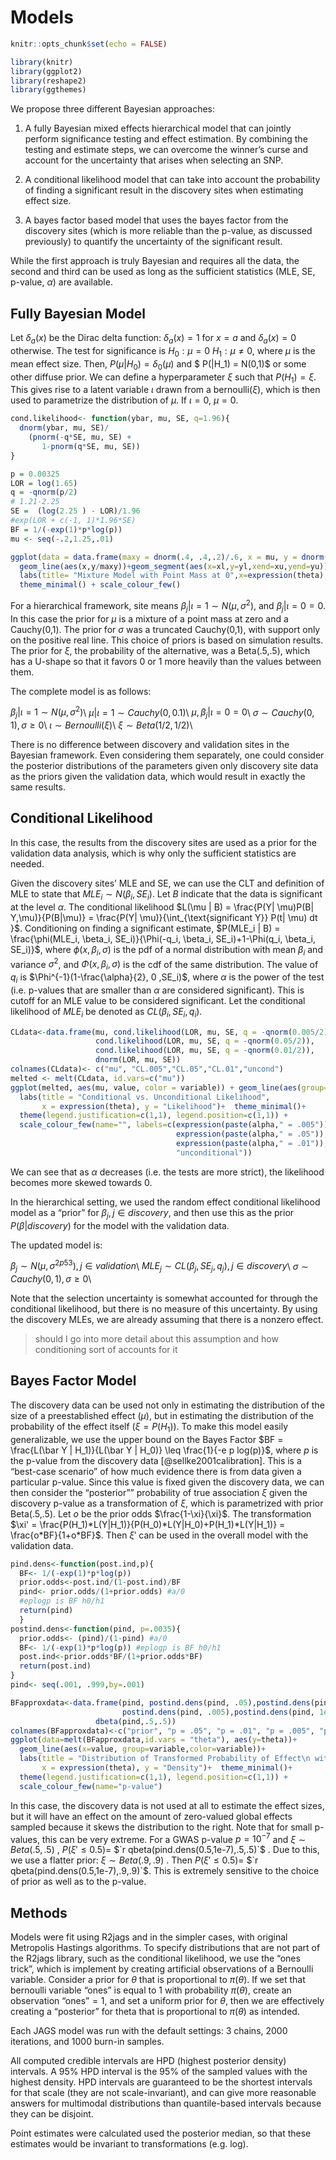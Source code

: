 # Models 

```r
knitr::opts_chunk$set(echo = FALSE)

library(knitr)
library(ggplot2)
library(reshape2)
library(ggthemes)

```
We propose three different Bayesian approaches: 

1. A fully Bayesian mixed effects hierarchical model that can jointly perform significance testing and effect estimation. By combining the testing and estimate steps, we can overcome the winner's curse and account for the uncertainty that arises when selecting an SNP.

2. A conditional likelihood model that can take into account the probability of finding a significant result in the discovery sites when estimating effect size.

3. A bayes factor based model that uses the bayes factor from the discovery sites (which is more reliable than the p-value, as discussed previously) to quantify the uncertainty of the significant result.

While the first approach is truly Bayesian and requires all the data, the second and third can be used as long as the sufficient statistics (MLE, SE, p-value, $\alpha$) are available. 


## Fully Bayesian Model

Let $\delta_a(x)$ be the Dirac delta function: $\delta_a(x) = 1$ for $x = a$ and $\delta_a(x)=0$ otherwise. The test for significance is  $H_0: \mu = 0$   $H_1: \mu \neq 0$, where $\mu$ is the mean effect size. Then, $P(\mu |H_0) = \delta_0(\mu)$ and $ P(\mu |H_1) = N(0,1)$ or some other diffuse prior. We can define a hyperparameter $\xi$ such that $P(H_1) = \xi$. This gives rise to a latent variable $\iota$ drawn from a bernoulli($\xi$), which is then used to parametrize the distribution of $\mu$.  If $\iota= 0$, $\mu=0$. 

```r
cond.likelihood<- function(ybar, mu, SE, q=1.96){
  dnorm(ybar, mu, SE)/
    (pnorm(-q*SE, mu, SE) +
       1-pnorm(q*SE, mu, SE))
}

p = 0.00325
LOR = log(1.65)
q = -qnorm(p/2)
# 1.21-2.25
SE =  (log(2.25 ) - LOR)/1.96
#exp(LOR + c(-1, 1)*1.96*SE)
BF = 1/(-exp(1)*p*log(p))
mu <- seq(-.2,1.25,.01)

ggplot(data = data.frame(maxy = dnorm(.4, .4,.2)/.6, x = mu, y = dnorm(mu, .4,.2), xl=0, xu=0,yl=0,yu=.4))+
  geom_line(aes(x,y/maxy))+geom_segment(aes(x=xl,y=yl,xend=xu,yend=yu))+
  labs(title= "Mixture Model with Point Mass at 0",x=expression(theta),y="density")+
  theme_minimal() + scale_colour_few()
```


For a hierarchical framework, site means $\beta_{j}|\iota=1 \sim N(\mu, \sigma^2)$, and $\beta_{j}|\iota = 0 = 0$. In this case the prior for  $\mu$ is a mixture of a point mass at zero and a Cauchy(0,1). The prior for $\sigma$ was a truncated Cauchy(0,1), with support only on the positive real line. This choice of priors is based on simulation results.  The prior for $\xi$, the probability of the alternative, was a Beta(.5,.5), which has a U-shape so that it favors 0 or 1 more heavily than the values between them. 

The complete model is as follows:

$\beta_{j}|\iota = 1 \sim N(\mu, \sigma^{2})$\\
$\mu|\iota=1\sim Cauchy(0,0.1)$\\
$\mu, \beta_{j}|\iota = 0  =0$\\
$\sigma\sim Cauchy(0,1), \sigma\geq 0$\\
$\iota \sim Bernoulli(\xi)$\\
$\xi \sim Beta(1/2, 1/2)$\\


There is no difference between discovery and validation sites in the Bayesian framework. Even considering them separately, one could consider the posterior distributions of the parameters given only discovery site data as the priors given the validation data, which would result in exactly the same results. 

## Conditional Likelihood

In this case, the results from the discovery sites are used as a prior for the validation data analysis, which is why only the sufficient statistics are needed.

Given the discovery sites' MLE and SE, we can use the CLT and definition of MLE to state that $MLE_i \sim N(\beta_i, SE_i)$. Let $B$ indicate that the data is significant at the level $\alpha$. The conditional likelihood $L(\mu | B) = \frac{P(Y| \mu)P(B| Y,\mu)}{P(B|\mu)} =  \frac{P(Y| \mu)}{\int_{\text{significant Y}} P(t| \mu) dt }$. Conditioning on finding a significant estimate, $P(MLE_i | B) = \frac{\phi(MLE_i, \beta_i, SE_i)}{\Phi(-q_i, \beta_i, SE_i)+1-\Phi(q_i, \beta_i, SE_i)}$, where $\phi(x, \beta_i, \sigma)$ is the pdf of a normal distribution with mean $\beta_i$ and variance $\sigma^2$, and $\Phi(x, \beta_i, \sigma)$ is the cdf of the same distribution. The value of $q_i$ is $\Phi^{-1}(1-\frac{\alpha}{2}, 0 ,SE_i)$, where $\alpha$ is the power of the test (i.e. p-values that are smaller than $\alpha$ are considered significant). This is cutoff for an MLE value to be considered significant. Let the conditional likelihood of $MLE_i$  be denoted as $CL(\beta_i,SE_i, q_i)$.


```r
CLdata<-data.frame(mu, cond.likelihood(LOR, mu, SE, q = -qnorm(0.005/2)), 
                   cond.likelihood(LOR, mu, SE, q = -qnorm(0.05/2)),
                   cond.likelihood(LOR, mu, SE, q = -qnorm(0.01/2)),
                   dnorm(LOR, mu, SE))
colnames(CLdata)<- c("mu", "CL.005","CL.05","CL.01","uncond")
melted <- melt(CLdata, id.vars=c("mu"))
ggplot(melted, aes(mu, value, color = variable)) + geom_line(aes(group=variable)) +
  labs(title = "Conditional vs. Unconditional Likelihood", 
       x = expression(theta), y = "Likelihood")+  theme_minimal()+ 
  theme(legend.justification=c(1,1), legend.position=c(1,1)) +
  scale_colour_few(name="", labels=c(expression(paste(alpha," = .005")), 
                                     expression(paste(alpha," = .05")), 
                                     expression(paste(alpha," = .01")),
                                     "unconditional"))


```

We can see that as $\alpha$ decreases (i.e. the tests are more strict), the likelihood becomes more skewed towards 0.

In the hierarchical setting, we used the random effect conditional likelihood model as a "prior" for $\beta_{ j}, j\in discovery$, and then use this as the prior $P(\beta | discovery)$ for the model with the validation data.

The updated model is:

$\beta_{j} \sim N(\mu, \sigma^{2p53}) , j \in validation$\\
$MLE_{j} \sim CL(\beta_{j},SE_{j}, q_j) , j \in discovery$\\
$\sigma\sim Cauchy(0,1), \sigma\geq 0$\\


Note that the selection uncertainty is somewhat accounted for through the conditional likelihood, but there is no measure of this uncertainty. By using the discovery MLEs, we are already assuming that there is a nonzero effect.

> should I go into more detail about this assumption and how conditioning sort of accounts for it

## Bayes Factor Model

The discovery data can be used not only in estimating the distribution of the size of a preestablished effect ($\mu$), but in estimating the distribution of the probability of the effect itself ($\xi = P(H_1)$). To make this model easily generalizable, we use the upper bound on the Bayes Factor $BF = \frac{L(\bar Y | H_1)}{L(\bar Y | H_0)} \leq \frac{1}{-e p log(p)}$, where $p$ is the p-value from the discovery data [@sellke2001calibration]. This is a "best-case scenario" of how much evidence there is from data given a particular p-value. Since this value is fixed given the discovery data, we can then consider the "posterior"" probability of true association $\xi$ given the discovery p-value as a transformation of $\xi$, which is parametrized with prior Beta(.5,.5). Let $o$ be the prior odds $\frac{1-\xi}{\xi}$. The transformation $\xi' = \frac{P(H_1)*L(Y|H_1)}{P(H_0)*L(Y|H_0)+P(H_1)*L(Y|H_1)} = \frac{o*BF}{1+o*BF}$. Then $\xi'$ can be used in the overall model with the validation data.

```r
pind.dens<-function(post.ind,p){
  BF<- 1/(-exp(1)*p*log(p)) 
  prior.odds<-post.ind/(1-post.ind)/BF
  pind<- prior.odds/(1+prior.odds) #a/0
  #eplogp is BF h0/h1
  return(pind)
  }
postind.dens<-function(pind, p=.0035){
  prior.odds<- (pind)/(1-pind) #a/0
  BF<- 1/(-exp(1)*p*log(p)) #eplogp is BF h0/h1
  post.ind<-prior.odds*BF/(1+prior.odds*BF)
  return(post.ind)
}
pind<- seq(.001, .999,by=.001)

BFapproxdata<-data.frame(pind, postind.dens(pind, .05),postind.dens(pind, .01),
                         postind.dens(pind, .005),postind.dens(pind, 1e-5),
                   dbeta(pind,.5,.5))
colnames(BFapproxdata)<-c("prior", "p = .05", "p = .01", "p = .005", "p = 1e-5","theta")
ggplot(data=melt(BFapproxdata,id.vars = "theta"), aes(y=theta))+
  geom_line(aes(x=value, group=variable,color=variable))+
  labs(title = "Distribution of Transformed Probability of Effect\n with Bayes Factor Approximation", 
       x = expression(theta), y = "Density")+  theme_minimal()+ 
  theme(legend.justification=c(1,1), legend.position=c(1,1)) +
  scale_colour_few(name="p-value")
```

In this case, the discovery data is not used at all to estimate the effect sizes, but it will have an effect on the amount of zero-valued global effects sampled because it skews the distribution to the right. Note that for small p-values, this can be very extreme. For a GWAS p-value $p = 10^{-7}$ and $\xi \sim Beta(.5,.5)$ , $P( \xi' \leq 0.5) =$  $`r qbeta(pind.dens(0.5,1e-7),.5,.5)`$ . Due to this, we use a flatter prior: $\xi \sim Beta(.9,.9)$ . Then $P( \xi' \leq 0.5) =$ $`r qbeta(pind.dens(0.5,1e-7),.9,.9)`$. This is extremely sensitive to the choice of prior as well as to the p-value. 

## Methods

Models were fit using R2jags and in the simpler cases, with original Metropolis Hastings algorithms. To specify distributions that are not part of the R2jags library, such as the conditional likelihood, we use the "ones trick", which is implement by creating artificial observations of a Bernoulli variable. Consider a prior for $\theta$ that is proportional to $\pi(\theta)$. If we set that bernoulli variable "ones" is equal to 1 with probability $\pi(\theta)$, create an observation "ones"$= 1$, and set a uniform prior for $\theta$, then we are effectively creating a "posterior" for theta that is proportional to  $\pi(\theta)$ as intended.

Each JAGS model was run with the default settings: 3 chains, 2000 iterations, and 1000 burn-in samples.

All computed credible intervals are HPD (highest posterior density) intervals. A 95% HPD interval is the 95% of the sampled values with the highest density. HPD intervals are guaranteed to be the shortest intervals for that scale (they are not scale-invariant), and can give more reasonable answers for multimodal distributions than quantile-based intervals because they can be disjoint.

Point estimates were calculated used the posterior median, so that these estimates would be invariant to transformations (e.g. log).
